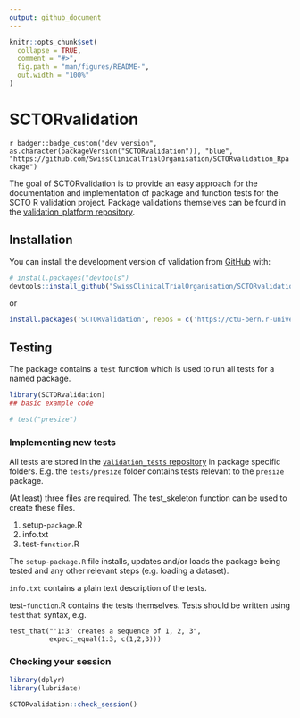 ```yaml
---
output: github_document
---
```


<!-- README.md is generated from README.Rmd. Please edit that file -->

```r
knitr::opts_chunk$set(
  collapse = TRUE,
  comment = "#>",
  fig.path = "man/figures/README-",
  out.width = "100%"
)
```

# SCTORvalidation

<!-- badges: start -->

`r badger::badge_custom("dev version", as.character(packageVersion("SCTORvalidation")), "blue", "https://github.com/SwissClinicalTrialOrganisation/SCTORvalidation_Rpackage")`

<!-- badges: end -->

The goal of SCTORvalidation is to provide an easy approach for the documentation and implementation of package and function tests for the SCTO R validation project. Package validations themselves can be found in the [validation_platform repository](https://github.com/SwissClinicalTrialOrganisation/validation_platform).

## Installation

You can install the development version of validation from [GitHub](https://github.com/SwissClinicalTrialOrganisation/SCTORvalidation_Rpackage) with:

``` r
# install.packages("devtools")
devtools::install_github("SwissClinicalTrialOrganisation/SCTORvalidation_Rpackage")
```

or

``` r
install.packages('SCTORvalidation', repos = c('https://ctu-bern.r-universe.dev', 'https://cloud.r-project.org'))
```

## Testing

The package contains a `test` function which is used to run all tests for a named package.

```r
library(SCTORvalidation)
## basic example code

# test("presize")
```

<!-- The output of this function is a string which can be copied and pasted into an appropriate issue on the GitHub `pkg_validation` repository. -->


### Implementing new tests

All tests are stored in the [`validation_tests` repository](https://github.com/SwissClinicalTrialOrganisation/validation_tests) in package specific folders. E.g. the `tests/presize` folder contains tests relevant to the `presize` package.

(At least) three files are required. The test_skeleton function can be used to create these files.

1. setup-`package`.R
2. info.txt 
3. test-`function`.R

The `setup-package.R` file installs, updates and/or loads the package being tested and any other relevant steps (e.g. loading a dataset).

`info.txt` contains a plain text description of the tests.

test-`function`.R contains the tests themselves. Tests should be written using `testthat` syntax, e.g.

```
test_that("'1:3' creates a sequence of 1, 2, 3", 
          expect_equal(1:3, c(1,2,3)))
```

### Checking your session

```r
library(dplyr)
library(lubridate)

SCTORvalidation::check_session()
```


